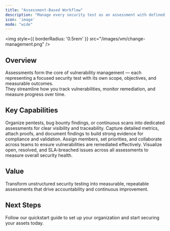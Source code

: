 ```yaml
---
title: "Assessment-Based Workflow"
description: "Manage every security test as an assessment with defined scope, metrics, and evidence."
icon: 'image'
mode: "wide"
---
```


<img
  style={{ borderRadius: '0.5rem' }}
  src="/images/vm/change-management.png"
/>

## Overview

Assessments form the core of vulnerability management — each representing a focused security test with its own scope, objectives, and measurable outcomes.  
They streamline how you track vulnerabilities, monitor remediation, and measure progress over time.

## Key Capabilities

<Columns cols={2}>
  <Card title="Structured Security Tests" icon="folder-tree">
    Organize pentests, bug bounty findings, or continuous scans into dedicated assessments for clear visibility and traceability.
  </Card>
  <Card title="Defined Metrics & Evidence" icon="clipboard-list">
    Capture detailed metrics, attach proofs, and document findings to build strong evidence for compliance and validation.
  </Card>
  <Card title="Collaborative Tracking" icon="users">
    Assign members, set priorities, and collaborate across teams to ensure vulnerabilities are remediated effectively.
  </Card>
  <Card title="Progress Insights" icon="chart-line">
    Visualize open, resolved, and SLA-breached issues across all assessments to measure overall security health.
  </Card>
</Columns>

## Value

Transform unstructured security testing into measurable, repeatable assessments that drive accountability and continuous improvement.


## Next Steps

<Card title="Explore Live Demo Now" icon="arrow-right" href="https://suite.snapsec.co/demo">
  Follow our quickstart guide to set up your organization and start securing your assets today.
</Card>